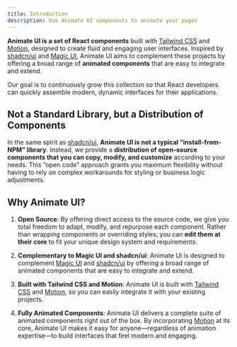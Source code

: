 ```yaml
---
title: Introduction
description: Use Animate UI components to animate your pages
---
```


**Animate UI is a set of React components** built with [Tailwind CSS](https://tailwindcss.com/) and [Motion](https://motion.dev/), designed to create fluid and engaging user interfaces. Inspired by [shadcn/ui](https://ui.shadcn.com/) and [Magic UI](https://magicui.design/), Animate UI aims to complement these projects by offering a broad range of **animated components** that are easy to integrate and extend.

Our goal is to continuously grow this collection so that React developers can quickly assemble modern, dynamic interfaces for their applications.

## Not a Standard Library, but a Distribution of Components

In the same spirit as [shadcn/ui](https://ui.shadcn.com/), **Animate UI is not a typical “install-from-NPM” library**. Instead, we provide a **distribution of open-source components that you can copy, modify, and customize** according to your needs. This “open code” approach grants you maximum flexibility without having to rely on complex workarounds for styling or business logic adjustments.

## Why Animate UI?

1. **Open Source**: By offering direct access to the source code, we give you total freedom to adapt, modify, and repurpose each component. Rather than wrapping components or overriding styles, you can **edit them at their core** to fit your unique design system and requirements.

2. **Complementary to Magic UI and shadcn/ui**: Animate UI is designed to complement [Magic UI](https://magicui.design/) and [shadcn/ui](https://ui.shadcn.com/) by offering a broad range of animated components that are easy to integrate and extend.

3. **Built with Tailwind CSS and Motion**: Animate UI is built with [Tailwind CSS](https://tailwindcss.com/) and [Motion](https://motion.dev/), so you can easily integrate it with your existing projects.

4. **Fully Animated Components**: Animate UI delivers a complete suite of animated components right out of the box. By incorporating [Motion](https://motion.dev/) at its core, Animate UI makes it easy for anyone—regardless of animation expertise—to build interfaces that feel modern and engaging.
